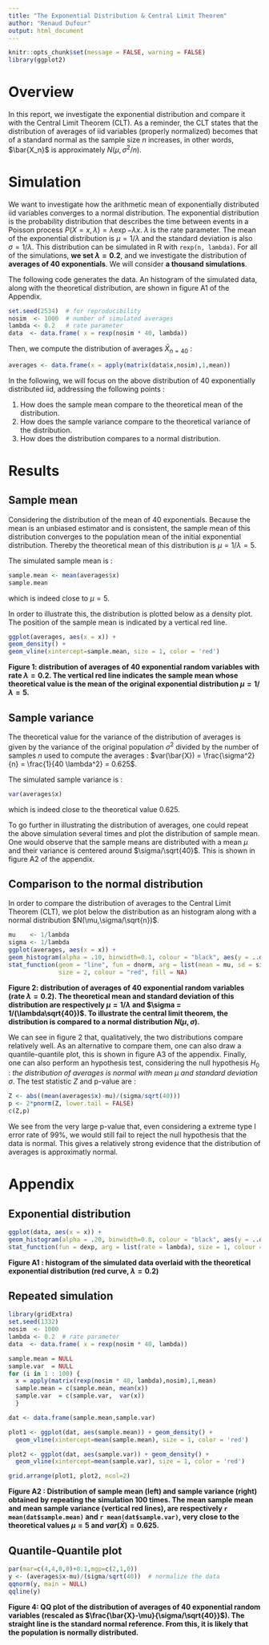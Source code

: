 ```yaml
---
title: "The Exponential Distribution & Central Limit Theorem"
author: "Renaud Dufour"
output: html_document
---
```


```r
knitr::opts_chunk$set(message = FALSE, warning = FALSE)
library(ggplot2)
```

# Overview

In this report, we investigate the exponential distribution and compare it with
the Central Limit Theorem (CLT). As a reminder, the CLT states that the distribution of averages of iid variables
(properly normalized) becomes that of a standard normal as the sample size $n$ increases,
in other words, $\bar{X_n}$ is approximately $N(\mu,\sigma^2/n)$.

# Simulation

We want to investigate how the arithmetic mean of exponentially distributed
iid variables converges to a normal distribution.
The exponential distribution is the probability distribution that describes the
time between events in a Poisson process $P(X=x, \lambda) = \lambda \exp{-\lambda x}$.
$\lambda$ is the rate parameter. The mean of the exponential distribution is
$\mu = 1/\lambda$ and the standard deviation is also $\sigma = 1/\lambda$.
This distribution can be simulated in R with ```rexp(n, lambda)```.
For all of the simulations, **we set $\lambda = 0.2$**, and we investigate the
distribution of **averages of 40 exponentials**.
We will consider **a thousand simulations**.  

The following code generates the data. An histogram of the simulated data, along with
the theoretical distribution, are shown in figure A1 of the Appendix.

```r
set.seed(2534)  # for reproducibility
nosim  <- 1000  # number of simulated averages
lambda <- 0.2   # rate parameter
data  <- data.frame( x = rexp(nosim * 40, lambda))
```

Then, we compute the distribution of averages $\bar{X}_{n=40}$ :

```r
averages <- data.frame(x = apply(matrix(data$x,nosim),1,mean))
```

In the following, we will focus on the above distribution of 40 exponentially distributed iid, 
addressing the following points :

1. How does the sample mean compare to the theoretical mean of the distribution.
2. How does the sample variance compare to the theoretical variance of the distribution.
3. How does the distribution compares to a normal distribution.

# Results

## Sample mean

Considering the distribution of the mean of 40 exponentials. Because the mean is
an unbiased estimator and is consistent, the sample mean of this distribution converges
to the population mean of the initial exponential distribution.
Thereby the theoretical mean of this distribution is $\mu = 1/\lambda = 5$.  

The simulated sample mean is :
```r
sample.mean <- mean(averages$x)
sample.mean
```
which is indeed close to $\mu = 5$.

In order to illustrate this, the distribution is plotted below as a density plot. 
The position of the sample mean is indicated by a vertical red line.

```r
ggplot(averages, aes(x = x)) + 
geom_density() +
geom_vline(xintercept=sample.mean, size = 1, color = 'red') 
```

**Figure 1: distribution of averages of 40 exponential random variables with rate 
$\lambda = 0.2$. The vertical red line indicates the sample mean whose theoretical
value is the mean of the original exponential distribution $\mu = 1/\lambda = 5$.**

## Sample variance

The theoretical value for the variance of the distribution of averages is given by the variance
of the original population $\sigma^2$ divided by the number of samples $n$ used to compute the averages :
$var(\bar{X}) = \frac{\sigma^2}{n} = \frac{1}{40 \lambda^2} = 0.625$.

The simulated sample variance is :
```r
var(averages$x)
```
which is indeed close to the theoretical value $0.625$.

To go further in illustrating the distribution of averages, one could repeat 
the above simulation several times and plot the distribution of sample mean.
One would observe that the sample means are distributed with a mean $\mu$ and
their variance is centered around $\sigma/\sqrt{40}$.
This is shown in figure A2 of the appendix.

## Comparison to the normal distribution

In order to compare the distribution of averages to the Central Limit Theorem (CLT),
we plot below the distribution as an histogram along with a normal distribution $N(\mu,\sigma/\sqrt{n})$.

```r
mu    <- 1/lambda
sigma <- 1/lambda
ggplot(averages, aes(x = x)) + 
geom_histogram(alpha = .10, binwidth=0.1, colour = "black", aes(y = ..density..)) +
stat_function(geom = "line", fun = dnorm, arg = list(mean = mu, sd = sigma/sqrt(40)),
              size = 2, colour = "red", fill = NA)
```

**Figure 2: distribution of averages of 40 exponential random variables (rate 
$\lambda = 0.2$). The theoretical mean and standard deviation of this distribution are respectively
$\mu = 1/\lambda$ and $\sigma = 1/(\lambda\sqrt{40})$. To illustrate the central limit theorem, the distribution is compared
 to a normal distribution $N(\mu,\sigma)$.**

We can see in figure 2 that, qualitatively, the two distributions compare relatively well.
As an alternative to compare them, one can also draw a quantile-quantile plot,
 this is shown in figure A3 of the appendix. Finally, one can also perform an hypothesis 
 test, considering the null hypothesis $H_0$ : *the distribution of averages is normal with 
 mean $\mu$ and standard deviation $\sigma$*. The test statistic $Z$ and p-value are :
  
```r
Z <- abs((mean(averages$x)-mu)/(sigma/sqrt(40)))
p <- 2*pnorm(Z, lower.tail = FALSE)
c(Z,p)
```
We see from the very large p-value that, even considering a extreme type I error 
rate of 99%, we would still fail to reject the null hypothesis that the data is normal.
This gives a relatively strong evidence that the distribution of averages is approximatly normal.

\pagebreak

# Appendix

## Exponential distribution

```r
ggplot(data, aes(x = x)) + 
geom_histogram(alpha = .20, binwidth=0.8, colour = "black", aes(y = ..density..)) +
stat_function(fun = dexp, arg = list(rate = lambda), size = 1, colour = "red")
```

**Figure A1 : histogram of the simulated data overlaid with the theoretical 
exponential distribution (red curve, $\lambda = 0.2$)**

## Repeated simulation

```r
library(gridExtra)
set.seed(1332)
nosim  <- 1000
lambda <- 0.2  # rate parameter
data  <- data.frame( x = rexp(nosim * 40, lambda))

sample.mean = NULL
sample.var  = NULL
for (i in 1 : 100) {
  x = apply(matrix(rexp(nosim * 40, lambda),nosim),1,mean)
  sample.mean = c(sample.mean, mean(x))
  sample.var  = c(sample.var,  var(x))
  }

dat <- data.frame(sample.mean,sample.var)

plot1 <- ggplot(dat, aes(sample.mean)) + geom_density() +
  geom_vline(xintercept=mean(sample.mean), size = 1, color = 'red') 

plot2 <- ggplot(dat, aes(sample.var)) + geom_density() +
  geom_vline(xintercept=mean(sample.var), size = 1, color = 'red')

grid.arrange(plot1, plot2, ncol=2)
```

**Figure A2 : Distribution of sample mean (left) and sample variance (right) obtained 
by repeating the simulation 100 times. The mean sample mean and mean sample variance (vertical red lines),
are respectively ```r mean(dat$sample.mean)``` and ```r mean(dat$sample.var)```, very close to the
theoretical values $\mu = 5$ and $var(\bar{X}) = 0.625$.**

## Quantile-Quantile plot

```r
par(mar=c(4,4,0,0)+0.1,mgp=c(2,1,0))
y <- (averages$x-mu)/(sigma/sqrt(40))  # normalize the data
qqnorm(y, main = NULL)
qqline(y)
```

**Figure 4: QQ plot of the distribution of averages of 40 exponential random variables
(rescaled as $\frac{\bar{X}-\mu}{\sigma/\sqrt{40}}$). The straight line is the standard normal reference. 
From this, it is likely that the population is normally distributed.**

